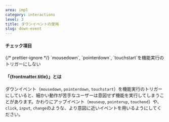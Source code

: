 ```yaml
---
area: impl
category: interactions
level: 3
title: ダウンイベントの使用
slug: down-event
---
```



#### チェック項目

<Checkpoint>
  {/* prettier-ignore */}
  <span slot="title">`mousedown`, `pointerdown`, `touchstart`を機能実行のトリガーにしない</span>
</Checkpoint>

#### 「{frontmatter.title}」とは

ダウンイベント（`mousedown`, `pointerdown`, `touchstart`）を機能実行のトリガーにしていると、細かい動作が苦手なユーザーは意図せず機能を実行してしまうことがあります。かわりにアップイベント（`mouseup`, `pointerup`, `touchend`）や、`click`, `input`, `change`のような、より意図に近いイベントを用いるようにしてください。

